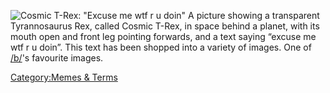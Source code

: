 [[Image:cosmicrex.jpg|thumb|Cosmic T-Rex: "Excuse me wtf r u doin"]]
A picture showing a transparent Tyrannosaurus Rex, called Cosmic T-Rex, in space behind a planet, with its mouth open and front leg pointing forwards, and a text saying “excuse me wtf r u doin”. This text has been shopped into a variety of images. One of [[/b/]]'s favourite images.

[[Category:Memes & Terms]]